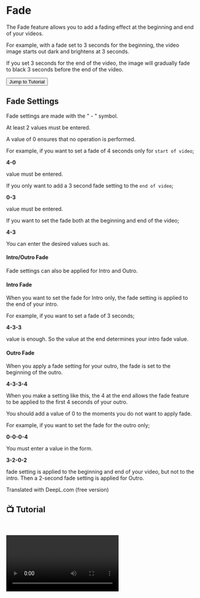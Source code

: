 # Fade

The Fade feature allows you to add a fading effect at the beginning and end of your videos.

For example, with a fade set to 3 seconds for the beginning, the video image starts out dark and brightens at 3 seconds.

If you set 3 seconds for the end of the video, the image will gradually fade to black 3 seconds before the end of the video.


<Link href={`/hitgun/wide/fade#-tutorial`}>
  <div className="responsive-table__row" style={{ textAlign: 'center' }}>
    <div className="responsive-table__item">
      <button
        className="responsive-table__button button button--secondary"
        style={{
          width: '100%',  // Genişliği %100 olarak ayarlandı
          marginTop: 14,
          padding: 12,
          backgroundColor: '#00AAFF',
          borderRadius: 8,
          color: '#fff',
          fontSize: '1.1rem',
          textDecoration: 'none',
          cursor: 'pointer',
          userSelect: 'none'
        }}
      >
        Jump to Tutorial  
      </button>
    </div>
  </div>
</Link>

## Fade Settings

Fade settings are made with the " - " symbol.

At least 2 values must be entered.

A value of 0 ensures that no operation is performed.

For example, if you want to set a fade of 4 seconds only for `start of video`;

**4-0**

value must be entered.

If you only want to add a 3 second fade setting to the `end of video`;

**0-3**

value must be entered.

If you want to set the fade both at the beginning and end of the video;

**4-3**

You can enter the desired values such as.



#### Intro/Outro Fade

Fade settings can also be applied for Intro and Outro. 

#### Intro Fade


When you want to set the fade for Intro only, the fade setting is applied to the end of your intro.

For example, if you want to set a fade of 3 seconds;

**4-3-3**

value is enough. So the value at the end determines your intro fade value.



#### Outro Fade


When you apply a fade setting for your outro, the fade is set to the beginning of the outro.

**4-3-3-4**

When you make a setting like this, the 4 at the end allows the fade feature to be applied to the first 4 seconds of your outro.


You should add a value of 0 to the moments you do not want to apply fade.

For example, if you want to set the fade for the outro only;


**0-0-0-4**

You must enter a value in the form.


**3-2-0-2**

fade setting is applied to the beginning and end of your video, but not to the intro. Then a 2-second fade setting is applied for Outro.

Translated with DeepL.com (free version)

## 📺 Tutorial
    

<video controls>
  <source src="https://forum.ve3.plus/assets/files/2024-04-28/docs-english-tutorials/yatay-fade.mp4" type="video/mp4" />
  Your browser does not support the video tag.
</video>




